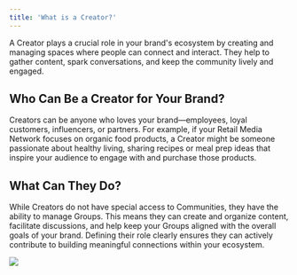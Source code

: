 ```yaml
---
title: 'What is a Creator?'
---
```


A Creator plays a crucial role in your brand's ecosystem by creating and managing spaces where people can connect and interact. They help to gather content, spark conversations, and keep the community lively and engaged.

## Who Can Be a Creator for Your Brand?

Creators can be anyone who loves your brand—employees, loyal customers, influencers, or partners. For example, if your Retail Media Network focuses on organic food products, a Creator might be someone passionate about healthy living, sharing recipes or meal prep ideas that inspire your audience to engage with and purchase those products.

## What Can They Do?

While Creators do not have special access to Communities, they have the ability to manage Groups. This means they can create and organize content, facilitate discussions, and help keep your Groups aligned with the overall goals of your brand. Defining their role clearly ensures they can actively contribute to building meaningful connections within your ecosystem.

![](https://lh7-rt.googleusercontent.com/docsz/AD_4nXdOUf6BU9kfxKFf5eKoCxrpqHs9KUPgf_IqmmHAb8GcmaAx7uS-Gq5W3PAvBGXZzxTqCVnk65I_cABzcqlVp0TiWYPl_jTVUbz1J1zmIq4hjV51lbhOESG-K1YKAPnL8yLpBHHL4B6jaCYSjYiD4KkoC2-p?key=qpsNQ0Am91g_3RPwIJqmrg)
